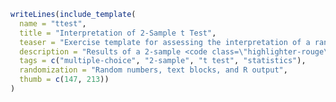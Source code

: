 ```r
writeLines(include_template(
  name = "ttest",
  title = "Interpretation of 2-Sample t Test",
  teaser = "Exercise template for assessing the interpretation of a randomly-generated 2-sample t test (including significance and type of alternative).",
  description = "Results of a 2-sample <code class=\"highlighter-rouge\">t.test()</code> in R need to be interpreted regarding significance, type of alternative, and comparison of the underlying empirical means.",
  tags = c("multiple-choice", "2-sample", "t test", "statistics"),
  randomization = "Random numbers, text blocks, and R output",
  thumb = c(147, 213))
)
```
